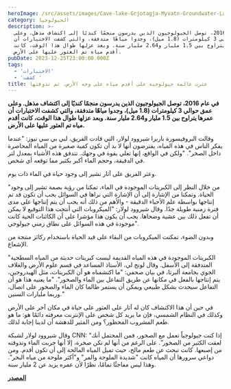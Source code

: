 ```yaml
---
heroImage: /src/assets/images/Cave-lake-Grjotagja-Myvatn-Groundwater-Lava-cave.webp
category: الجيولوجيا
description: >-
  في عام 2016، توصل الجيولوجيون الذين يدرسون منجمًا كنديًا إلى اكتشاف مذهل. وعلى
  عمق حوالي 3 كيلومترات (1.8 ميل)، وجدوا مياهًا متدفقة، والتي كشفت الاختبارات أن
  عمرها يتراوح بين 1.5 مليار و2.64 مليار سنة. وبعد عزلها طوال هذا الوقت، كانت
  أقدم مياه تم العثور عليها على الأرض.
pubDate: 2023-12-25T23:00:00.000Z
tags:
  - 'الاختبارات'
  - 'كشفت '
title: عثرت عالمة جيولوجية على أقدم مياه على وجه الأرض، ثم تذوقتها
---
```


**في عام 2016، توصل الجيولوجيون الذين يدرسون منجمًا كنديًا إلى اكتشاف مذهل. وعلى عمق حوالي 3 كيلومترات (1.8 ميل)، وجدوا مياهًا متدفقة، والتي كشفت الاختبارات أن عمرها يتراوح بين 1.5 مليار و2.64 مليار سنة. وبعد عزلها طوال هذا الوقت، كانت أقدم مياه تم العثور عليها على الأرض.**

وقالت البروفيسورة باربرا شيروود لولار، التي قادت الفريق، لبي بي سي نيوز: "عندما يفكر الناس في هذه المياه، يفترضون أنها لا بد أن تكون كمية صغيرة من المياه المحاصرة داخل الصخر". "ولكن في الواقع، إنها تغلي بقوة في وجهك. تتدفق هذه الأشياء بمعدل لتر في الدقيقة، وحجم الماء أكبر بكثير مما توقعه أي شخص.

وعثر الفريق على آثار تشير إلى وجود حياة في الماء ذات يوم.

"من خلال النظر إلى الكبريتات الموجودة في الماء، تمكنا من رؤية بصمة تشير إلى وجود الحياة. وتمكنا من الإشارة إلى أن الإشارة التي نراها في السوائل يجب أن تكون قد تم إنتاجها بواسطة علم الأحياء الدقيقة - والأهم من ذلك أنه يجب أن يتم إنتاجها على مدى فترة زمنية طويلة جدًا. وقال شيروود لولار: "الميكروبات التي أنتجت هذا التوقيع لا يمكن أن تفعل ذلك بين عشية وضحاها. يجب أن يكون هذا مؤشرا على أن الكائنات الحية كانت موجودة في هذه السوائل على نطاق زمني جيولوجي".

وبدون الضوء، تمكنت الميكروبات من البقاء على قيد الحياة باستخدام ركائز منتجة من الإشعاع.

"الكبريتات الموجودة في هذه المياه القديمة ليست كبريتات حديثة من المياه السطحية المتدفقة إلى الأسفل. وقال لونج لي، الأستاذ المساعد في قسم علوم الأرض والغلاف الجوي بجامعة ألبرتا، في بيان صحفي: "ما اكتشفناه هو أن الكبريتات، مثل الهيدروجين، يتم إنتاجها بالفعل في مكانها عن طريق التفاعل بين الماء والصخور". "ما يعنيه هذا هو أن التفاعل سيحدث بشكل طبيعي ويمكن أن يستمر طالما كان الماء والصخور على اتصال، وربما مليارات السنين."

في حين أن هذا الاكتشاف كان له آثار على العثور على حياة في مكان آخر على الأرض وكذلك في النظام الشمسي، فإن ما يريد كل شخص على الإنترنت معرفته دائمًا هو: ما هو طعم المشروب المحظور؟ ومن المثير للدهشة أن لدينا إجابة لذلك.

وقال شيروود لولار لشبكة CNN: “إذا كنت جيولوجياً تعمل مع الصخور، فمن المحتمل أنك لعقت الكثير من الصخور”. على الرغم من أنها لم تكن صخرة، إلا أنها جربت الماء وتذوقته من إصبعها. كانت تبحث عن طعم مالح، حيث تميل المياه المالحة إلى أن تكون أقدم. ومن دواعي سرورها أن المياه كانت "شديدة الملوحة والمر" و"أكثر ملوحة من مياه البحر". وهذا ليس مفاجئًا تمامًا، نظرًا لأن عمره يزيد عن 2 مليار سنة.

**[المصدر](https://www.iflscience.com/a-geologist-found-the-oldest-water-on-earth-and-then-she-tasted-it-72167)**
